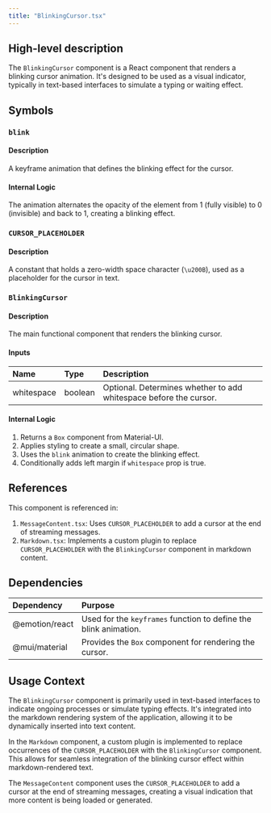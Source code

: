 ```yaml
---
title: "BlinkingCursor.tsx"
---
```


## High-level description
The `BlinkingCursor` component is a React component that renders a blinking cursor animation. It's designed to be used as a visual indicator, typically in text-based interfaces to simulate a typing or waiting effect.

## Symbols

### `blink`
#### Description
A keyframe animation that defines the blinking effect for the cursor.

#### Internal Logic
The animation alternates the opacity of the element from 1 (fully visible) to 0 (invisible) and back to 1, creating a blinking effect.

### `CURSOR_PLACEHOLDER`
#### Description
A constant that holds a zero-width space character (`\u200B`), used as a placeholder for the cursor in text.

### `BlinkingCursor`
#### Description
The main functional component that renders the blinking cursor.

#### Inputs
| Name | Type | Description |
|:-----|:-----|:------------|
| whitespace | boolean | Optional. Determines whether to add whitespace before the cursor. |

#### Internal Logic
1. Returns a `Box` component from Material-UI.
2. Applies styling to create a small, circular shape.
3. Uses the `blink` animation to create the blinking effect.
4. Conditionally adds left margin if `whitespace` prop is true.

## References
This component is referenced in:
1. `MessageContent.tsx`: Uses `CURSOR_PLACEHOLDER` to add a cursor at the end of streaming messages.
2. `Markdown.tsx`: Implements a custom plugin to replace `CURSOR_PLACEHOLDER` with the `BlinkingCursor` component in markdown content.

## Dependencies
| Dependency | Purpose |
|:-----------|:--------|
| @emotion/react | Used for the `keyframes` function to define the blink animation. |
| @mui/material | Provides the `Box` component for rendering the cursor. |

## Usage Context
The `BlinkingCursor` component is primarily used in text-based interfaces to indicate ongoing processes or simulate typing effects. It's integrated into the markdown rendering system of the application, allowing it to be dynamically inserted into text content.

In the `Markdown` component, a custom plugin is implemented to replace occurrences of the `CURSOR_PLACEHOLDER` with the `BlinkingCursor` component. This allows for seamless integration of the blinking cursor effect within markdown-rendered text.

The `MessageContent` component uses the `CURSOR_PLACEHOLDER` to add a cursor at the end of streaming messages, creating a visual indication that more content is being loaded or generated.
